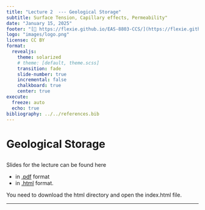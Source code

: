 ```yaml
---
title: "Lecture 2  --- Geological Storage"
subtitle: Surface Tension, Capillary effects, Permeability"
date: "January 15, 2025"
footer: "[🔗 https://flexie.github.io/EAS-8803-CCS/](https://flexie.github.io/EAS-8803-CCS/)"
logo: "images/logo.png"
license: CC BY
format: 
  revealjs:
    theme: solarized
    # theme: [default, theme.scss]
    transition: fade
    slide-number: true
    incremental: false 
    chalkboard: true
    center: true
execute:
  freeze: auto
  echo: true
bibliography: ../../references.bib
---
```


# Geological Storage


## 

Slides for the lecture can be found here

- in [.pdf](https://www.dropbox.com/scl/fo/ayyecupt42fxue1h7k0xh/AL8KLyYIoFw9m6z1OoQDE-Q?rlkey=34otltmo8qegskw0fmjzkd86a&st=i6h9454q&dl=0) format
- in [.html](https://www.dropbox.com/scl/fi/bux1kdtuf67j9n6ca0cm4/2-Lecture.pdf?rlkey=5mifot4k0zphpfmp82pu96f8p&st=xl10bolq&dl=0) format. 
 
You need to download the html directory and open the index.html file.

***